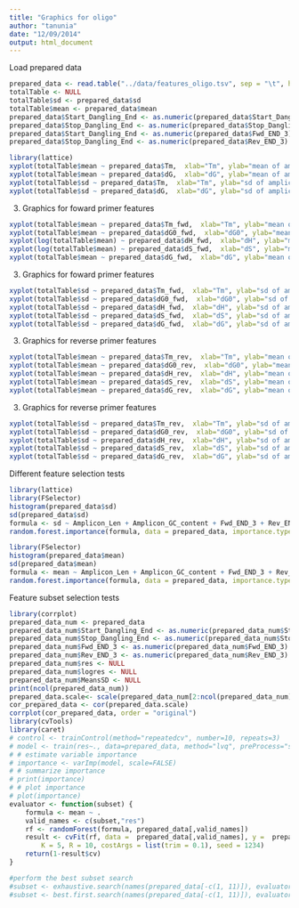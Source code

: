 ```yaml
---
title: "Graphics for oligo"
author: "tanunia"
date: "12/09/2014"
output: html_document
---
```



Load prepared data
```r
prepared_data <- read.table("../data/features_oligo.tsv", sep = "\t", header=TRUE)
totalTable <- NULL
totalTable$sd <- prepared_data$sd
totalTable$mean <- prepared_data$mean
prepared_data$Start_Dangling_End <- as.numeric(prepared_data$Start_Dangling_End)
prepared_data$Stop_Dangling_End <- as.numeric(prepared_data$Stop_Dangling_End) 
prepared_data$Start_Dangling_End <- as.numeric(prepared_data$Fwd_END_3)
prepared_data$Stop_Dangling_End <- as.numeric(prepared_data$Rev_END_3) 
```

```r
library(lattice)
xyplot(totalTable$mean ~ prepared_data$Tm,  xlab="Tm", ylab="mean of amplicon percental amount", main="Min")
xyplot(totalTable$mean ~ prepared_data$dG,  xlab="dG", ylab="mean of amplicon percental amount", main="Min")
xyplot(totalTable$sd ~ prepared_data$Tm,  xlab="Tm", ylab="sd of amplicon percental amount", main="Min")
xyplot(totalTable$sd ~ prepared_data$dG,  xlab="dG", ylab="sd of amplicon percental amount", main="Min")
```
(3) Graphics for foward primer features
```r

xyplot(totalTable$mean ~ prepared_data$Tm_fwd,  xlab="Tm", ylab="mean of amplicon percental amount", main="Forward Primer")
xyplot(totalTable$mean ~ prepared_data$dG0_fwd,  xlab="dG0", ylab="mean of amplicon percental amount", main="Forward Primer ")
xyplot(log(totalTable$mean) ~ prepared_data$dH_fwd,  xlab="dH", ylab="mean of amplicon percental amount", main="Forward Primer")
xyplot(log(totalTable$mean) ~ prepared_data$dS_fwd,  xlab="dS", ylab="mean of amplicon percental amount", main="Forward Primer")
xyplot(totalTable$mean ~ prepared_data$dG_fwd,  xlab="dG", ylab="mean of amplicon percental amount", main="Forward Primer ")

```

(3) Graphics for foward primer features
```r
xyplot(totalTable$sd ~ prepared_data$Tm_fwd,  xlab="Tm", ylab="sd of amplicon percental amount", main="Forward Primer")
xyplot(totalTable$sd ~ prepared_data$dG0_fwd,  xlab="dG0", ylab="sd of amplicon percental amount", main="Forward Primer ")
xyplot(totalTable$sd ~ prepared_data$dH_fwd,  xlab="dH", ylab="sd of amplicon percental amount", main="Forward Primer")
xyplot(totalTable$sd ~ prepared_data$dS_fwd,  xlab="dS", ylab="sd of amplicon percental amount", main="Forward Primer")
xyplot(totalTable$sd ~ prepared_data$dG_fwd,  xlab="dG", ylab="sd of amplicon percental amount", main="Forward Primer ")
```

(3) Graphics for reverse primer features
```r
xyplot(totalTable$mean ~ prepared_data$Tm_rev,  xlab="Tm", ylab="mean of amplicon percental amount", main="Reverse Primer")
xyplot(totalTable$mean ~ prepared_data$dG0_rev,  xlab="dG0", ylab="mean of amplicon percental amount", main="Reverse Primer ")
xyplot(totalTable$mean ~ prepared_data$dH_rev,  xlab="dH", ylab="mean of amplicon percental amount", main="Reverse Primer")
xyplot(totalTable$mean ~ prepared_data$dS_rev,  xlab="dS", ylab="mean of amplicon percental amount", main="Reverse Primer")
xyplot(totalTable$mean ~ prepared_data$dG_rev,  xlab="dG", ylab="mean of amplicon percental amount", main="Reverse Primer ")

```

(3) Graphics for reverse primer features
```r

xyplot(totalTable$sd ~ prepared_data$Tm_rev,  xlab="Tm", ylab="sd of amplicon percental amount", main="Reverse Primer")
xyplot(totalTable$sd ~ prepared_data$dG0_rev,  xlab="dG0", ylab="sd of amplicon percental amount", main="Reverse Primer ")
xyplot(totalTable$sd ~ prepared_data$dH_rev,  xlab="dH", ylab="sd of amplicon percental amount", main="Reverse Primer")
xyplot(totalTable$sd ~ prepared_data$dS_rev,  xlab="dS", ylab="sd of amplicon percental amount", main="Reverse Primer")
xyplot(totalTable$sd ~ prepared_data$dG_rev,  xlab="dG", ylab="sd of amplicon percental amount", main="Reverse Primer ")
```

Different feature selection tests
```r
library(lattice)
library(FSelector)
histogram(prepared_data$sd)
sd(prepared_data$sd)
formula <- sd ~ Amplicon_Len + Amplicon_GC_content + Fwd_END_3 + Rev_END_3+Start_Dangling_End+Stop_Dangling_End + Fwd_Primer_Len +Fwd_Primer_GC_content+ Rev_Primer_Len +Rev_Primer_GC_content + Fwd_Primer_MaxPolyX + Rev_Primer_MaxPolyX + Amplicon_MaxPolyX + Fwd_Primer_Entropy + Rev_Primer_Entropy + Amplicon_Entropy + Fwd_Primer_Hash + Rev_Primer_Hash + Amplicon_Hash + Tm_fwd +dG_fwd +dH_fwd +dS_fwd + Tm_rev +dG_rev +dH_rev +dS_rev
random.forest.importance(formula, data = prepared_data, importance.type = 1)
```


```r
library(FSelector)
histogram(prepared_data$mean)
sd(prepared_data$mean)
formula <- mean ~ Amplicon_Len + Amplicon_GC_content + Fwd_END_3 + Rev_END_3+Start_Dangling_End+Stop_Dangling_End + Fwd_Primer_Len +Fwd_Primer_GC_content+ Rev_Primer_Len +Rev_Primer_GC_content + Fwd_Primer_MaxPolyX + Rev_Primer_MaxPolyX + Amplicon_MaxPolyX + Fwd_Primer_Entropy + Rev_Primer_Entropy + Amplicon_Entropy + Fwd_Primer_Hash + Rev_Primer_Hash + Amplicon_Hash + Tm_fwd +dG_fwd +dH_fwd +dS_fwd + Tm_rev +dG_rev +dH_rev +dS_rev
random.forest.importance(formula, data = prepared_data, importance.type = 1)
```

Feature subset selection tests
```r
library(corrplot)
prepared_data_num <- prepared_data
prepared_data_num$Start_Dangling_End <- as.numeric(prepared_data_num$Start_Dangling_End)
prepared_data_num$Stop_Dangling_End <- as.numeric(prepared_data_num$Stop_Dangling_End)
prepared_data_num$Fwd_END_3 <- as.numeric(prepared_data_num$Fwd_END_3)
prepared_data_num$Rev_END_3 <- as.numeric(prepared_data_num$Rev_END_3)
prepared_data_num$res <- NULL
prepared_data_num$logres <- NULL
prepared_data_num$MeansSD <- NULL
print(ncol(prepared_data_num))
prepared_data.scale<- scale(prepared_data_num[2:ncol(prepared_data_num)], center=TRUE, scale=TRUE)
cor_prepared_data <- cor(prepared_data.scale)
corrplot(cor_prepared_data, order = "original")
library(cvTools)
library(caret)
# control <- trainControl(method="repeatedcv", number=10, repeats=3)
# model <- train(res~., data=prepared_data, method="lvq", preProcess="scale", trControl=control)
# # estimate variable importance
# importance <- varImp(model, scale=FALSE)
# # summarize importance
# print(importance)
# # plot importance
# plot(importance)
evaluator <- function(subset) {
    formula <- mean ~ . 
    valid_names <- c(subset,"res")
    rf <- randomForest(formula, prepared_data[,valid_names])
    result <- cvFit(rf, data =  prepared_data[,valid_names], y =  prepared_data[,valid_names]$res, cost = rtmspe,
        K = 5, R = 10, costArgs = list(trim = 0.1), seed = 1234)
    return(1-result$cv)
}

#perform the best subset search
#subset <- exhaustive.search(names(prepared_data[-c(1, 11)]), evaluator)
#subset <- best.first.search(names(prepared_data[-c(1, 11)]), evaluator)
```
